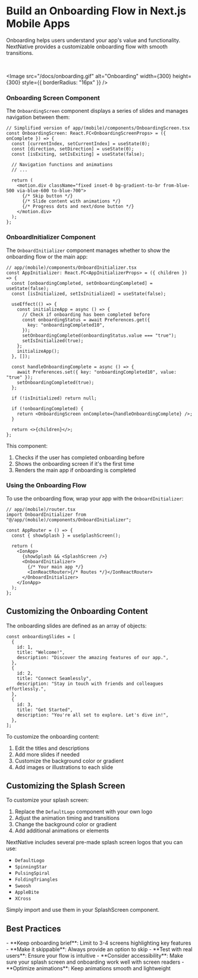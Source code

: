 # Build an Onboarding Flow in Next.js Mobile Apps

Onboarding helps users understand your app's value and functionality. NextNative provides a customizable onboarding flow with smooth transitions.

<br />

<Image
  src="/docs/onboarding.gif"
  alt="Onboarding"
  width={300}
  height={300}
  style={{ borderRadius: "16px" }}
/>

### Onboarding Screen Component

The `OnboardingScreen` component displays a series of slides and manages navigation between them:

```tsx
// Simplified version of app/(mobile)/components/OnboardingScreen.tsx
const OnboardingScreen: React.FC<OnboardingScreenProps> = ({ onComplete }) => {
  const [currentIndex, setCurrentIndex] = useState(0);
  const [direction, setDirection] = useState(0);
  const [isExiting, setIsExiting] = useState(false);

  // Navigation functions and animations
  // ...

  return (
    <motion.div className="fixed inset-0 bg-gradient-to-br from-blue-500 via-blue-600 to-blue-700">
      {/* Skip button */}
      {/* Slide content with animations */}
      {/* Progress dots and next/done button */}
    </motion.div>
  );
};
```

### OnboardInitializer Component

The `OnboardInitializer` component manages whether to show the onboarding flow or the main app:

```tsx
// app/(mobile)/components/OnboardInitializer.tsx
const AppInitializer: React.FC<AppInitializerProps> = ({ children }) => {
  const [onboardingCompleted, setOnboardingCompleted] = useState(false);
  const [isInitialized, setIsInitialized] = useState(false);

  useEffect(() => {
    const initializeApp = async () => {
      // Check if onboarding has been completed before
      const onboardingStatus = await Preferences.get({
        key: "onboardingCompleted10",
      });
      setOnboardingCompleted(onboardingStatus.value === "true");
      setIsInitialized(true);
    };
    initializeApp();
  }, []);

  const handleOnboardingComplete = async () => {
    await Preferences.set({ key: "onboardingCompleted10", value: "true" });
    setOnboardingCompleted(true);
  };

  if (!isInitialized) return null;

  if (!onboardingCompleted) {
    return <OnboardingScreen onComplete={handleOnboardingComplete} />;
  }

  return <>{children}</>;
};
```

This component:

1. Checks if the user has completed onboarding before
2. Shows the onboarding screen if it's the first time
3. Renders the main app if onboarding is completed

### Using the Onboarding Flow

To use the onboarding flow, wrap your app with the `OnboardInitializer`:

```tsx
// app/(mobile)/router.tsx
import OnboardInitializer from "@/app/(mobile)/components/OnboardInitializer";

const AppRouter = () => {
  const { showSplash } = useSplashScreen();

  return (
    <IonApp>
      {showSplash && <SplashScreen />}
      <OnboardInitializer>
        {/* Your main app */}
        <IonReactRouter>{/* Routes */}</IonReactRouter>
      </OnboardInitializer>
    </IonApp>
  );
};
```

## Customizing the Onboarding Content

The onboarding slides are defined as an array of objects:

```tsx
const onboardingSlides = [
  {
    id: 1,
    title: "Welcome!",
    description: "Discover the amazing features of our app.",
  },
  {
    id: 2,
    title: "Connect Seamlessly",
    description: "Stay in touch with friends and colleagues effortlessly.",
  },
  {
    id: 3,
    title: "Get Started",
    description: "You're all set to explore. Let's dive in!",
  },
];
```

To customize the onboarding content:

1. Edit the titles and descriptions
2. Add more slides if needed
3. Customize the background color or gradient
4. Add images or illustrations to each slide

## Customizing the Splash Screen

To customize your splash screen:

1. Replace the `DefaultLogo` component with your own logo
2. Adjust the animation timing and transitions
3. Change the background color or gradient
4. Add additional animations or elements

NextNative includes several pre-made splash screen logos that you can use:

- `DefaultLogo`
- `SpinningStar`
- `PulsingSpiral`
- `FoldingTriangles`
- `Swoosh`
- `AppleBite`
- `XCross`

Simply import and use them in your SplashScreen component.

## Best Practices

<Callout type="info">
  - **Keep onboarding brief**: Limit to 3-4 screens highlighting key features
- **Make it skippable**: Always provide an option to skip
- **Test with real users**: Ensure your flow is intuitive
- **Consider accessibility**: Make sure your splash screen and onboarding work well with screen readers
- **Optimize animations**: Keep animations smooth and lightweight

</Callout>
